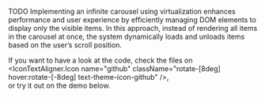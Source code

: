 
TODO Implementing an infinite carousel using virtualization enhances performance and user experience by efficiently managing DOM elements to display only the visible items. In this approach, instead of rendering all items in the carousel at once, the system dynamically loads and unloads items based on the user’s scroll position.

If you want to have a look at the code, check the files on <BaseLink href={contentMetadata.githubUrl}><IconTextAligner className="w-32"><IconTextAligner.Icon name="github" className="rotate-[8deg] hover:rotate-[-8deg] text-theme-icon-github" /></IconTextAligner></BaseLink>,  
or try it out on the demo below.

